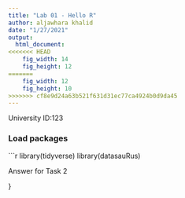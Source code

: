 ```yaml
---
title: "Lab 01 - Hello R"
author: aljawhara khalid 
date: "1/27/2021"
output: 
  html_document: 
<<<<<<< HEAD
    fig_width: 14
    fig_height: 12
=======
    fig_width: 12
    fig_height: 10
>>>>>>> cf8e9d24a63b521f631d31ec77ca4924b0d9da45
---
```


University ID:123 

### Load packages

```r
library(tidyverse) 
library(datasauRus)

Answer for Task 2 


  
}


